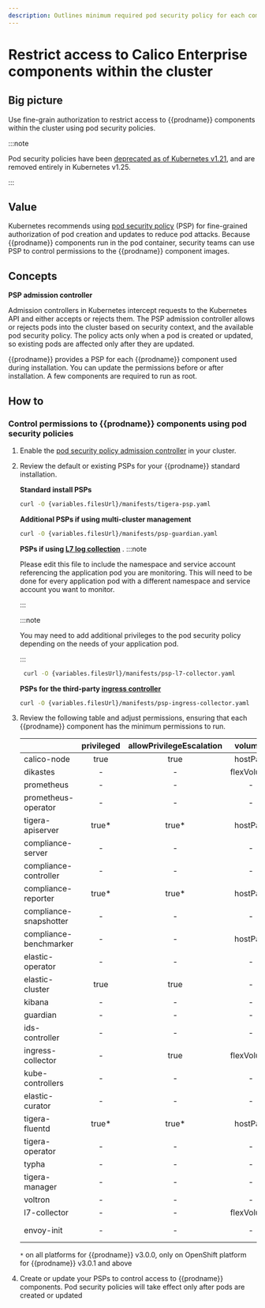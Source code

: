 ```yaml
---
description: Outlines minimum required pod security policy for each component in Calico Enterprise
---
```


# Restrict access to Calico Enterprise components within the cluster

## Big picture

Use fine-grain authorization to restrict access to {{prodname}} components within the cluster using pod security policies.

:::note

Pod security policies have been [deprecated as of Kubernetes v1.21][deprecated], and are removed entirely in Kubernetes v1.25.

:::

## Value

Kubernetes recommends using [pod security policy](https://kubernetes.io/docs/concepts/policy/pod-security-policy/) (PSP) for fine-grained authorization of pod creation and updates to reduce pod attacks.
Because {{prodname}} components run in the pod container, security teams can use PSP to control permissions to the
{{prodname}} component images.

## Concepts

**PSP admission controller**

Admission controllers in Kubernetes intercept requests to the Kubernetes API and either accepts or rejects them. The PSP admission controller allows or rejects pods into the cluster based on security context, and the available pod security policy. The policy acts only when a pod is created or updated, so existing pods are affected only after they are updated.

{{prodname}} provides a PSP for each {{prodname}} component used during installation. You can update the permissions before or after installation. A few components are required to run as root.

## How to

### Control permissions to {{prodname}} components using pod security policies

1. Enable the [pod security policy admission controller](https://kubernetes.io/docs/concepts/policy/pod-security-policy/#enabling-pod-security-policies) in your cluster.

2. Review the default or existing PSPs for your {{prodname}} standard installation.

   **Standard install PSPs**

   ```bash
   curl -O {variables.filesUrl}/manifests/tigera-psp.yaml
   ```

   **Additional PSPs if using multi-cluster management**

   ```bash
   curl -O {variables.filesUrl}/manifests/psp-guardian.yaml
   ```

   **PSPs if using [L7 log collection](https://docs.tigera.io/visibility/elastic/l7/configure)** .
   :::note

   Please edit this file to include the namespace and service account referencing the application pod you are monitoring.
   This will need to be done for every application pod with a different namespace and service account you want to monitor.

   :::

   :::note

   You may need to add additional privileges to the pod security policy depending on the needs of your application pod.

   :::

   ```bash
    curl -O {variables.filesUrl}/manifests/psp-l7-collector.yaml
   ```

   **PSPs for the third-party [ingress controller](https://docs.tigera.io/security/advanced-policy)**

   ```bash
   curl -O {variables.filesUrl}/manifests/psp-ingress-collector.yaml
   ```

3. Review the following table and adjust permissions, ensuring that each {{prodname}} component has the minimum permissions to run.

   |                        | privileged | allowPrivilegeEscalation |  volumes   | hostNetwork | runAsUser | allowedCapabilities | hostPID |
   | :--------------------- | :--------: | :----------------------: | :--------: | :---------: | :-------: | :-----------------: | :-----: |
   | calico-node            |    true    |           true           |  hostPath  |    true     |   root    |          -          |    -    |
   | dikastes               |     -      |            -             | flexVolume |      -      |   root    |      NET_ADMIN      |    -    |
   | prometheus             |     -      |            -             |     -      |      -      |   root    |          -          |    -    |
   | prometheus-operator    |     -      |            -             |     -      |      -      |     -     |          -          |    -    |
   | tigera-apiserver       |   true\*   |          true\*          |  hostPath  |      -      |   root    |          -          |    -    |
   | compliance-server      |     -      |            -             |     -      |      -      |     -     |          -          |    -    |
   | compliance-controller  |     -      |            -             |     -      |      -      |     -     |                     |    -    |
   | compliance-reporter    |   true\*   |          true\*          |  hostPath  |      -      |   root    |          -          |    -    |
   | compliance-snapshotter |     -      |            -             |     -      |      -      |     -     |          -          |    -    |
   | compliance-benchmarker |     -      |            -             |  hostPath  |      -      |   root    |          -          |  true   |
   | elastic-operator       |     -      |            -             |     -      |      -      |     -     |          -          |    -    |
   | elastic-cluster        |    true    |           true           |     -      |      -      |   root    |      CAP_CHOWN      |    -    |
   | kibana                 |     -      |            -             |     -      |      -      |     -     |          -          |    -    |
   | guardian               |     -      |            -             |     -      |      -      |     -     |          -          |    -    |
   | ids-controller         |     -      |            -             |     -      |      -      |     -     |          -          |    -    |
   | ingress-collector      |     -      |           true           | flexVolume |      -      |   root    |  NET_BIND_SERVICE   |    -    |
   | kube-controllers       |     -      |            -             |     -      |      -      |     -     |          -          |    -    |
   | elastic-curator        |     -      |            -             |     -      |      -      |     -     |          -          |    -    |
   | tigera-fluentd         |   true\*   |          true\*          |  hostPath  |      -      |   root    |      CAP_CHOWN      |    -    |
   | tigera-operator        |     -      |            -             |     -      |    true     |     -     |          -          |    -    |
   | typha                  |     -      |            -             |     -      |    true     |     -     |          -          |    -    |
   | tigera-manager         |     -      |            -             |     -      |      -      |     -     |          -          |    -    |
   | voltron                |     -      |            -             |     -      |      -      |     -     |          -          |    -    |
   | l7-collector           |     -      |            -             | flexVolume |      -      |     -     |          -          |    -    |
   | envoy-init             |     -      |            -             |     -      |      -      |   root    | NET_ADMIN, NET_RAW  |    -    |

   `*` on all platforms for {{prodname}} v3.0.0, only on OpenShift platform for {{prodname}} v3.0.1 and above

4. Create or update your PSPs to control access to {{prodname}} components. Pod security policies will take effect only after pods are created or updated

[deprecated]: https://kubernetes.io/blog/2021/04/06/podsecuritypolicy-deprecation-past-present-and-future/
